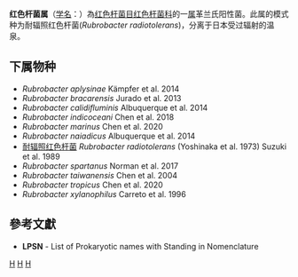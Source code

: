 {{Automatic taxobox
| taxon = Rubrobacter
| authority = Suzuki et al., 1989
| parent authority = Rainey et al., 1997
| grandparent authority = Rainey et al., 1997
| type species = 耐辐照红色杆菌<br>''Rubrobacter radiotolerans''
| type species authority = (Yoshinaka et al. 1973) Suzuki et al. 1989
}}
'''红色杆菌属'''（[[学名|学名]]：{{lang|la|''Rubrobacter''}}）為[[红色杆菌目|红色杆菌目]][[红色杆菌科|红色杆菌科]]的一[[属|属]]革兰氏阳性菌。此属的模式种为耐辐照红色杆菌(''Rubrobacter radiotolerans'')，分离于日本受过辐射的温泉。

==下属物种==
* ''Rubrobacter aplysinae'' Kämpfer et al. 2014
* ''Rubrobacter bracarensis'' Jurado et al. 2013
* ''Rubrobacter calidifluminis'' Albuquerque et al. 2014
* ''Rubrobacter indicoceani'' Chen et al. 2018
* ''Rubrobacter marinus'' Chen et al. 2020
* ''Rubrobacter naiadicus'' Albuquerque et al. 2014
* [[耐辐照红色杆菌|耐辐照红色杆菌]] ''Rubrobacter radiotolerans'' (Yoshinaka et al. 1973) Suzuki et al. 1989
* ''Rubrobacter spartanus'' Norman et al. 2017
* ''Rubrobacter taiwanensis'' Chen et al. 2004
* ''Rubrobacter tropicus'' Chen et al. 2020
* ''Rubrobacter xylanophilus'' Carreto et al. 1996

==參考文獻==
{{reflist}}
* '''LPSN''' - List of Prokaryotic names with Standing in Nomenclature

{{taxonbar}}

[[Category:_革兰氏阳性菌|H]]
[[Category:_放线菌门|H]]
[[Category:_1989年描述的分类群|H]]